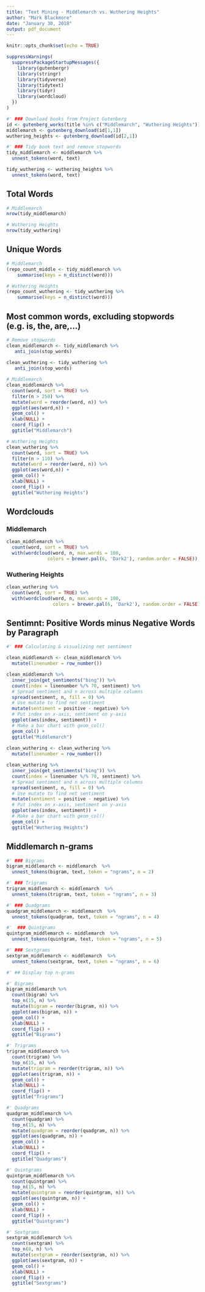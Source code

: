 ```yaml
---
title: "Text Mining - Middlemarch vs. Wuthering Heights"
author: "Mark Blackmore"
date: "January 30, 2018"
output: pdf_document
---
```


```r
knitr::opts_chunk$set(echo = TRUE)
```


```r
suppressWarnings(
  suppressPackageStartupMessages({
    library(gutenbergr)
    library(stringr)
    library(tidyverse)
    library(tidytext)
    library(tidyr)
    library(wordcloud)
  })
)

#' ### Download books from Project Gutenberg 
id <- gutenberg_works(title %in% c("Middlemarch", "Wuthering Heights"))
middlemarch <- gutenberg_download(id[1,1])
wuthering_heights <- gutenberg_download(id[2,1])

#' ### Tidy book text and remove stopwords  
tidy_middlemarch <- middlemarch %>% 
  unnest_tokens(word, text)

tidy_wuthering <- wuthering_heights %>% 
  unnest_tokens(word, text)
```

## Total Words  
```r
# Middlemarch
nrow(tidy_middlemarch)

# Wuthering Heights
nrow(tidy_wuthering)
```

## Unique Words
```r
# Middlemarch
(repo_count_middle <- tidy_middlemarch %>%
    summarise(keys = n_distinct(word)))

# Wuthering Heights
(repo_count_wuthering <- tidy_wuthering %>%
    summarise(keys = n_distinct(word)))
```

## Most common words, excluding stopwords (e.g. is, the, are,...)  
```r

# Remove stopwords  
clean_middlemarch <- tidy_middlemarch %>%
   anti_join(stop_words)
 
clean_wuthering <- tidy_wuthering %>%
   anti_join(stop_words)

# Middlemarch
clean_middlemarch %>%
  count(word, sort = TRUE) %>%
  filter(n > 250) %>%
  mutate(word = reorder(word, n)) %>%
  ggplot(aes(word,n)) +
  geom_col() +
  xlab(NULL) +
  coord_flip() + 
  ggtitle("Middlemarch")

# Wuthering Heights
clean_wuthering %>%
  count(word, sort = TRUE) %>%
  filter(n > 110) %>%
  mutate(word = reorder(word, n)) %>%
  ggplot(aes(word,n)) +
  geom_col() +
  xlab(NULL) +
  coord_flip() +
  ggtitle("Wuthering Heights")
```

## Wordclouds

### Middlemarch
```r
clean_middlemarch %>% 
  count(word, sort = TRUE) %>%
  with(wordcloud(word, n, max.words = 100, 
               colors = brewer.pal(6, 'Dark2'), random.order = FALSE))
```

### Wuthering Heights
```r
clean_wuthering %>%
  count(word, sort = TRUE) %>%
  with(wordcloud(word, n, max.words = 100, 
                 colors = brewer.pal(6, 'Dark2'), random.order = FALSE))
```

## Sentimnt: Positive Words minus Negative Words by Paragraph

```r
#' ### Calculating & visualizing net sentiment

clean_middlemarch <- clean_middlemarch %>%
  mutate(linenumber = row_number())

clean_middlemarch %>%
  inner_join(get_sentiments("bing")) %>%
  count(index = linenumber %/% 70, sentiment) %>%
  # Spread sentiment and n across multiple columns
  spread(sentiment, n, fill = 0) %>%
  # Use mutate to find net sentiment
  mutate(sentiment = positive - negative) %>%
  # Put index on x-axis, sentiment on y-axis
  ggplot(aes(index, sentiment)) +
  # Make a bar chart with geom_col()
  geom_col() +
  ggtitle("Middlemarch")
 
clean_wuthering <- clean_wuthering %>%
  mutate(linenumber = row_number())

clean_wuthering %>%
  inner_join(get_sentiments("bing")) %>%
  count(index = linenumber %/% 70, sentiment) %>%
  # Spread sentiment and n across multiple columns
  spread(sentiment, n, fill = 0) %>%
  # Use mutate to find net sentiment
  mutate(sentiment = positive - negative) %>%
  # Put index on x-axis, sentiment on y-axis
  ggplot(aes(index, sentiment)) +
  # Make a bar chart with geom_col()
  geom_col() + 
  ggtitle("Wuthering Heights")
```

## Middlemarch n-grams
```r
#' ### Bigrams  
bigram_middlemarch <- middlemarch  %>%
  unnest_tokens(bigram, text, token = "ngrams", n = 2)

#' ### Trigrams  
trigram_middlemarch <- middlemarch  %>%
  unnest_tokens(trigram, text, token = "ngrams", n = 3)

#' ### Quadgrams  
quadgram_middlemarch <- middlemarch  %>%
  unnest_tokens(quadgram, text, token = "ngrams", n = 4)

#'  ### Quintgrams
quintgram_middlemarch <- middlemarch  %>%
  unnest_tokens(quintgram, text, token = "ngrams", n = 5)

#' ### Sextgrams
sextgram_middlemarch <- middlemarch  %>%
  unnest_tokens(sextgram, text, token = "ngrams", n = 6)

#' ## Display top n-grams

#' Bigrams
bigram_middlemarch %>%
  count(bigram) %>%
  top_n(15, n) %>%
  mutate(bigram = reorder(bigram, n)) %>%
  ggplot(aes(bigram, n)) +
  geom_col() +
  xlab(NULL) +
  coord_flip() +
  ggtitle("Bigrams")

#' Trigrams
trigram_middlemarch %>%
  count(trigram) %>%
  top_n(15, n) %>%
  mutate(trigram = reorder(trigram, n)) %>%
  ggplot(aes(trigram, n)) +
  geom_col() +
  xlab(NULL) +
  coord_flip() +
  ggtitle("Trigrams")

#' Quadgrams 
quadgram_middlemarch %>%
  count(quadgram) %>%
  top_n(15, n) %>%
  mutate(quadgram = reorder(quadgram, n)) %>%
  ggplot(aes(quadgram, n)) +
  geom_col() +
  xlab(NULL) +
  coord_flip() +
  ggtitle("Quadgrams")

#' Quintgrams  
quintgram_middlemarch %>%
  count(quintgram) %>%
  top_n(15, n) %>%
  mutate(quintgram = reorder(quintgram, n)) %>%
  ggplot(aes(quintgram, n)) +
  geom_col() +
  xlab(NULL) +
  coord_flip() +
  ggtitle("Quintgrams")

#' Sextgrams
sextgram_middlemarch %>%
  count(sextgram) %>%
  top_n(8, n) %>%
  mutate(sextgram = reorder(sextgram, n)) %>%
  ggplot(aes(sextgram, n)) +
  geom_col() +
  xlab(NULL) +
  coord_flip() +
  ggtitle("Sextgrams")
```

